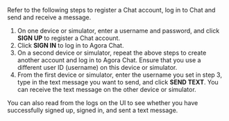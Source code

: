 <PlatformWrapper platform="react-native">

Refer to the following steps to register a Chat account, log in to Chat and send and receive a message.

1. On one device or simulator, enter a username and password, and click **SIGN UP** to register a Chat account.
2. Click **SIGN IN** to log in to Agora Chat.
3. On a second device or simulator, repeat the above steps to create another account and log in to Agora Chat. Ensure that you use a different user ID (username) on this device or simulator.
4. From the first device or simulator, enter the username you set in step 3, type in the text message you want to send, and click **SEND TEXT**. You can receive the text message on the other device or simulator.

You can also read from the logs on the UI to see whether you have successfully signed up, signed in, and sent a text message.

</PlatformWrapper>